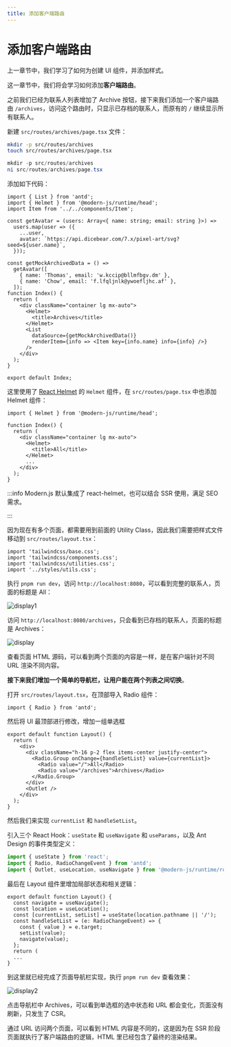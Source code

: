 ```yaml
---
title: 添加客户端路由
---
```

# 添加客户端路由


上一章节中，我们学习了如何为创建 UI 组件，并添加样式。

这一章节中，我们将会学习如何添加**客户端路由**。

之前我们已经为联系人列表增加了 Archive 按钮，接下来我们添加一个客户端路由 `/archives`，访问这个路由时，只显示已存档的联系人，而原有的 `/` 继续显示所有联系人。

新建 `src/routes/archives/page.tsx` 文件：

<Tabs>
<TabItem value="macOS" label="macOS" default>

```bash
mkdir -p src/routes/archives
touch src/routes/archives/page.tsx
```

</TabItem>
<TabItem value="Windows" label="Windows">

```powershell
mkdir -p src/routes/archives
ni src/routes/archives/page.tsx
```

</TabItem>
</Tabs>

添加如下代码：

```tsx title="src/archives/page.tsx"
import { List } from 'antd';
import { Helmet } from '@modern-js/runtime/head';
import Item from '../../components/Item';

const getAvatar = (users: Array<{ name: string; email: string }>) =>
  users.map(user => ({
    ...user,
    avatar: `https://api.dicebear.com/7.x/pixel-art/svg?seed=${user.name}`,
  }));

const getMockArchivedData = () =>
  getAvatar([
    { name: 'Thomas', email: 'w.kccip@bllmfbgv.dm' },
    { name: 'Chow', email: 'f.lfqljnlk@ywoefljhc.af' },
  ]);
function Index() {
  return (
    <div className="container lg mx-auto">
      <Helmet>
        <title>Archives</title>
      </Helmet>
      <List
        dataSource={getMockArchivedData()}
        renderItem={info => <Item key={info.name} info={info} />}
      />
    </div>
  );
}

export default Index;
```

这里使用了 [React Helmet](https://github.com/nfl/react-helmet) 的 `Helmet` 组件，在 `src/routes/page.tsx` 中也添加 Helmet 组件：

```tsx
import { Helmet } from '@modern-js/runtime/head';

function Index() {
  return (
    <div className="container lg mx-auto">
      <Helmet>
        <title>All</title>
      </Helmet>
      ...
    </div>
  );
}
```

:::info
Modern.js 默认集成了 react-helmet，也可以结合 SSR 使用，满足 SEO 需求。

:::

因为现在有多个页面，都需要用到前面的 Utility Class，因此我们需要把样式文件移动到 `src/routes/layout.tsx`：

```tsx
import 'tailwindcss/base.css';
import 'tailwindcss/components.css';
import 'tailwindcss/utilities.css';
import '../styles/utils.css';
```

执行 `pnpm run dev`，访问 `http://localhost:8080`，可以看到完整的联系人，页面的标题是 All：

![display1](https://lf3-static.bytednsdoc.com/obj/eden-cn/nuvjhpqnuvr/modern-website/tutorials/c04-archives.png)

访问 `http://localhost:8080/archives`，只会看到已存档的联系人，页面的标题是 Archives：

![display](https://lf3-static.bytednsdoc.com/obj/eden-cn/nuvjhpqnuvr/modern-website/tutorials/c04-all.png)

查看页面 HTML 源码，可以看到两个页面的内容是一样，是在客户端针对不同 URL 渲染不同内容。

**接下来我们增加一个简单的导航栏，让用户能在两个列表之间切换**。

打开 `src/routes/layout.tsx`，在顶部导入 Radio 组件：

```tsx
import { Radio } from 'antd';
```

然后将 UI 最顶部进行修改，增加一组单选框

```tsx {4-9}
export default function Layout() {
  return (
    <div>
      <div className="h-16 p-2 flex items-center justify-center">
        <Radio.Group onChange={handleSetList} value={currentList}>
          <Radio value="/">All</Radio>
          <Radio value="/archives">Archives</Radio>
        </Radio.Group>
      </div>
      <Outlet />
    </div>
  );
}
```

然后我们来实现 `currentList` 和 `handleSetList`。

引入三个 React Hook：`useState` 和 `useNavigate` 和 `useParams`，以及 Ant Design 的事件类型定义：

```js
import { useState } from 'react';
import { Radio, RadioChangeEvent } from 'antd';
import { Outlet, useLocation, useNavigate } from '@modern-js/runtime/router';
```

最后在 Layout 组件里增加局部状态和相关逻辑：

```tsx {2-9}
export default function Layout() {
  const navigate = useNavigate();
  const location = useLocation();
  const [currentList, setList] = useState(location.pathname || '/');
  const handleSetList = (e: RadioChangeEvent) => {
    const { value } = e.target;
    setList(value);
    navigate(value);
  };
  return (
  ...
}
```

到这里就已经完成了页面导航栏实现，执行 `pnpm run dev` 查看效果：

![display2](https://lf3-static.bytednsdoc.com/obj/eden-cn/nuvjhpqnuvr/modern-website/tutorials/c04-switch.png)

点击导航栏中 Archives，可以看到单选框的选中状态和 URL 都会变化，页面没有刷新，只发生了 CSR。

通过 URL 访问两个页面，可以看到 HTML 内容是不同的，这是因为在 SSR 阶段页面就执行了客户端路由的逻辑，HTML 里已经包含了最终的渲染结果。
